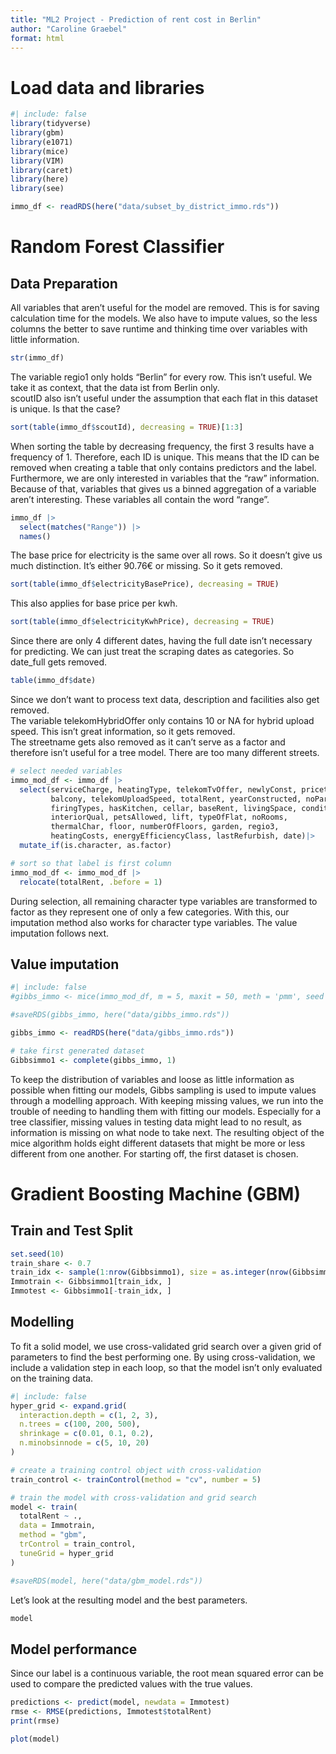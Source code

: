 ```yaml
---
title: "ML2 Project - Prediction of rent cost in Berlin"
author: "Caroline Graebel"
format: html
---
```


# Load data and libraries
```r
#| include: false
library(tidyverse)
library(gbm)
library(e1071)
library(mice)
library(VIM)
library(caret)
library(here)
library(see)

immo_df <- readRDS(here("data/subset_by_district_immo.rds"))
```

# Random Forest Classifier

## Data Preparation
All variables that aren't useful for the model are removed. This is for 
saving calculation time for the models. We also have to impute values,
so the less columns the better to save runtime and thinking time over variables with
little information.
```r
str(immo_df)
```
The variable regio1 only holds "Berlin" for every row. This isn't useful. We take
it as context, that the data ist from Berlin only. <br>
scoutID also isn't useful under the assumption that each flat in this dataset is
unique. Is that the case?
```r
sort(table(immo_df$scoutId), decreasing = TRUE)[1:3]
```
When sorting the table by decreasing frequency, the first 3 results have a frequency
of 1. Therefore, each ID is unique. This means that the ID can be removed when
creating a table that only contains predictors and the label. <br>
Furthermore, we are only interested in variables that the "raw" information.
Because of that, variables that gives us a binned aggregation of a variable
aren't interesting. These variables all contain the word
"range".
```r
immo_df |>
  select(matches("Range")) |>
  names()
```
The base price for electricity is the same over all rows. So it doesn't give us
much distinction. It's either 90.76€ or missing. So it gets removed.
```r
sort(table(immo_df$electricityBasePrice), decreasing = TRUE)
```
This also applies for base price per kwh.
```r
sort(table(immo_df$electricityKwhPrice), decreasing = TRUE)
```
Since there are only 4 different dates, having the full date isn't necessary for
predicting. We can just treat the scraping dates as categories. So date_full gets
removed.
```r
table(immo_df$date)
```
Since we don't want to process text data, description and facilities also get
removed. <br>
The variable telekomHybridOffer only contains 10 or NA for hybrid upload speed. This
isn't great information, so it gets removed. <br>
The streetname gets also removed as it can't serve as a factor and therefore
isn't useful for a tree model. There are too many different streets.
```r
# select needed variables
immo_mod_df <- immo_df |>
  select(serviceCharge, heatingType, telekomTvOffer, newlyConst, pricetrend,
         balcony, telekomUploadSpeed, totalRent, yearConstructed, noParkSpaces,
         firingTypes, hasKitchen, cellar, baseRent, livingSpace, condition,
         interiorQual, petsAllowed, lift, typeOfFlat, noRooms,
         thermalChar, floor, numberOfFloors, garden, regio3,
         heatingCosts, energyEfficiencyClass, lastRefurbish, date)|>
  mutate_if(is.character, as.factor)

# sort so that label is first column
immo_mod_df <- immo_mod_df |>
  relocate(totalRent, .before = 1)
```
During selection, all remaining character type variables are transformed to factor
as they represent one of only a few categories. With this, our imputation method
also works for character type variables. The value imputation follows next.

## Value imputation
```r
#| include: false
#gibbs_immo <- mice(immo_mod_df, m = 5, maxit = 50, meth = 'pmm', seed = 600)

#saveRDS(gibbs_immo, here("data/gibbs_immo.rds"))

gibbs_immo <- readRDS(here("data/gibbs_immo.rds"))

# take first generated dataset
Gibbsimmo1 <- complete(gibbs_immo, 1)
```
To keep the distribution of variables and loose as little information as possible
when fitting our models, Gibbs sampling is used to impute values through a modelling
approach. With keeping missing values, we run into the trouble of needing to handling
them with fitting our models. Especially for a tree classifier, missing values
in testing data might lead to no result, as information is missing on what node
to take next. The resulting object of the mice algorithm holds eight different
datasets that might be more or less different from one another. For starting off,
the first dataset is chosen.

# Gradient Boosting Machine (GBM)

## Train and Test Split
```r
set.seed(10)
train_share <- 0.7
train_idx <- sample(1:nrow(Gibbsimmo1), size = as.integer(nrow(Gibbsimmo1) * train_share))
Immotrain <- Gibbsimmo1[train_idx, ]
Immotest <- Gibbsimmo1[-train_idx, ]
```

## Modelling
To fit a solid model, we use cross-validated grid search over a given grid of parameters
to find the best performing one. By using cross-validation, we include a validation step
in each loop, so that the model isn't only evaluated on the training data.
```r
#| include: false
hyper_grid <- expand.grid(
  interaction.depth = c(1, 2, 3),
  n.trees = c(100, 200, 500),
  shrinkage = c(0.01, 0.1, 0.2),
  n.minobsinnode = c(5, 10, 20)
)

# create a training control object with cross-validation
train_control <- trainControl(method = "cv", number = 5)

# train the model with cross-validation and grid search
model <- train(
  totalRent ~ .,
  data = Immotrain,
  method = "gbm",
  trControl = train_control,
  tuneGrid = hyper_grid
)

#saveRDS(model, here("data/gbm_model.rds"))
```
Let's look at the resulting model and the best parameters.
```r
model
```

## Model performance
Since our label is a continuous variable, the root mean squared error can be used
to compare the predicted values with the true values.
```r
predictions <- predict(model, newdata = Immotest)
rmse <- RMSE(predictions, Immotest$totalRent)
print(rmse)
```
```r
plot(model)
```



